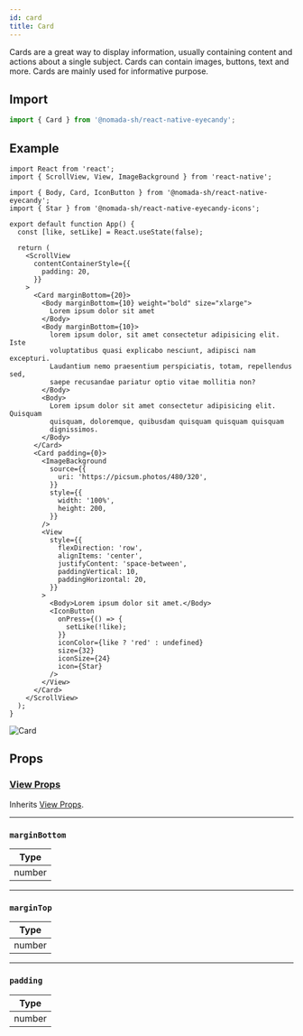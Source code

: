 ```yaml
---
id: card
title: Card
---
```


Cards are a great way to display information, usually containing content and actions about a single subject. Cards can contain images, buttons, text and more. Cards are mainly used for informative purpose.

## Import

```jsx
import { Card } from '@nomada-sh/react-native-eyecandy';
```

## Example

```tsx
import React from 'react';
import { ScrollView, View, ImageBackground } from 'react-native';

import { Body, Card, IconButton } from '@nomada-sh/react-native-eyecandy';
import { Star } from '@nomada-sh/react-native-eyecandy-icons';

export default function App() {
  const [like, setLike] = React.useState(false);

  return (
    <ScrollView
      contentContainerStyle={{
        padding: 20,
      }}
    >
      <Card marginBottom={20}>
        <Body marginBottom={10} weight="bold" size="xlarge">
          Lorem ipsum dolor sit amet
        </Body>
        <Body marginBottom={10}>
          lorem ipsum dolor, sit amet consectetur adipisicing elit. Iste
          voluptatibus quasi explicabo nesciunt, adipisci nam excepturi.
          Laudantium nemo praesentium perspiciatis, totam, repellendus sed,
          saepe recusandae pariatur optio vitae mollitia non?
        </Body>
        <Body>
          Lorem ipsum dolor sit amet consectetur adipisicing elit. Quisquam
          quisquam, doloremque, quibusdam quisquam quisquam quisquam
          dignissimos.
        </Body>
      </Card>
      <Card padding={0}>
        <ImageBackground
          source={{
            uri: 'https://picsum.photos/480/320',
          }}
          style={{
            width: '100%',
            height: 200,
          }}
        />
        <View
          style={{
            flexDirection: 'row',
            alignItems: 'center',
            justifyContent: 'space-between',
            paddingVertical: 10,
            paddingHorizontal: 20,
          }}
        >
          <Body>Lorem ipsum dolor sit amet.</Body>
          <IconButton
            onPress={() => {
              setLike(!like);
            }}
            iconColor={like ? 'red' : undefined}
            size={32}
            iconSize={24}
            icon={Star}
          />
        </View>
      </Card>
    </ScrollView>
  );
}
```

![Card](../assets/components/card.png)

## Props

### [View Props](https://reactnative.dev/docs/view#props)

Inherits [View Props](https://reactnative.dev/docs/view#props).

---

### `marginBottom`

| Type   |
| ------ |
| number |

---

### `marginTop`

| Type   |
| ------ |
| number |

---

### `padding`

| Type   |
| ------ |
| number |
